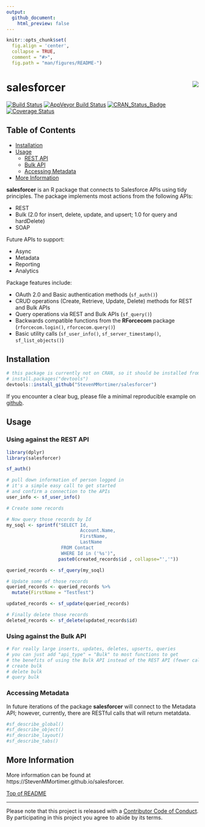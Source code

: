 ```yaml
---
output: 
  github_document:
    html_preview: false
---
```


```r
knitr::opts_chunk$set(
  fig.align = 'center',
  collapse = TRUE,
  comment = "#>",
  fig.path = "man/figures/README-")
```

# salesforcer <img src="man/figures/logo.png" align="right" />

[![Build Status](https://travis-ci.org/StevenMMortimer/salesforcer.svg?branch=master)](https://travis-ci.org/StevenMMortimer/salesforcer)
[![AppVeyor Build Status](https://ci.appveyor.com/api/projects/status/github/StevenMMortimer/salesforcer?branch=master&svg=true)](https://ci.appveyor.com/project/StevenMMortimer/salesforcer)
[![CRAN_Status_Badge](http://www.r-pkg.org/badges/version/salesforcer)](http://cran.r-project.org/package=salesforcer)
[![Coverage Status](https://codecov.io/gh/StevenMMortimer/salesforcer/branch/master/graph/badge.svg)](https://codecov.io/gh/StevenMMortimer/salesforcer?branch=master)

## Table of Contents  
  * [Installation](#installation)
  * [Usage](#usage)
    * [REST API](#using-against-the-rest-api)
    * [Bulk API](#using-against-the-bulk-api)
    * [Accessing Metadata](#accessing-metadata)
  * [More Information](#more-information)

**salesforcer** is an R package that connects to Salesforce APIs using tidy principles. 
The package implements most actions from the following APIs:
 
 - REST
 - Bulk (2.0 for insert, delete, update, and upsert; 1.0 for query and hardDelete)
 - SOAP 

Future APIs to support: 

 - Async
 - Metadata
 - Reporting
 - Analytics

Package features include: 

  * OAuth 2.0 and Basic authentication methods (`sf_auth()`)
  * CRUD operations (Create, Retrieve, Update, Delete) methods for REST and Bulk APIs 
  * Query operations via REST and Bulk APIs (`sf_query()`)
  * Backwards compatible functions from the **RForcecom** package (`rforcecom.login()`, 
  `rforcecom.query()`)
  * Basic utility calls (`sf_user_info()`, `sf_server_timestamp()`, `sf_list_objects()`)

## Installation

```r
# this package is currently not on CRAN, so it should be installed from GitHub
# install.packages("devtools")
devtools::install_github("StevenMMortimer/salesforcer")
```

If you encounter a clear bug, please file a minimal reproducible example on [github](https://github.com/StevenMMortimer/salesforcer/issues).

## Usage

### Using against the REST API

```r
library(dplyr)
library(salesforcer)

sf_auth()

# pull down information of person logged in
# it's a simple easy call to get started 
# and confirm a connection to the APIs
user_info <- sf_user_info()

# Create some records

# Now query those records by Id
my_soql <- sprintf("SELECT Id, 
                           Account.Name, 
                           FirstName, 
                           LastName 
                    FROM Contact 
                    WHERE Id in ('%s')", 
                   paste0(created_records$id , collapse="','"))

queried_records <- sf_query(my_soql)

# Update some of those records
queried_records <- queried_records %>%
  mutate(FirstName = "TestTest")

updated_records <- sf_update(queried_records)

# Finally delete those records
deleted_records <- sf_delete(updated_records$id)
```

### Using against the Bulk API

```r

# For really large inserts, updates, deletes, upserts, queries 
# you can just add "api_type" = "Bulk" to most functions to get 
# the benefits of using the Bulk API instead of the REST API (fewer calls, speedier)
# create bulk
# delete bulk
# query bulk

```

### Accessing Metadata

In future iterations of the package **salesforcer** will connect to the Metadata API; 
however, currently, there are RESTful calls that will return metatdata.

```r
#sf_describe_global()
#sf_describe_object()
#sf_describe_layout()
#sf_describe_tabs()
```

## More Information

More information can be found at https://StevenMMortimer.github.io/salesforcer.  


[Top of README](#salesforcer-)

---
Please note that this project is released with a [Contributor Code of Conduct](CONDUCT.md).
By participating in this project you agree to abide by its terms.